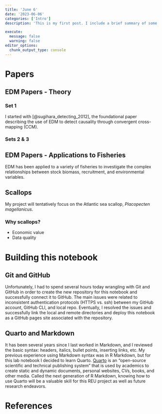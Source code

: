 ```yaml
---
title: 'June 6'
date: '2023-06-06'
categories: ['Intro']
description: 'This is my first post. I include a brief summary of some of the articles I read today and a description of what I learned about Git, GitHub, R Markdown, and Quarto.'

execute: 
  message: false
  warning: false
editor_options: 
  chunk_output_type: console
---
```


# Papers

## EDM Papers - Theory
### Set 1
I started with [@sugihara_detecting_2012], the foundational paper describing the use of EDM to detect causality through convergent cross-mapping (CCM).


### Sets 2 & 3




## EDM Papers - Applications to Fisheries
EDM has been applied to a variety of fisheries to investigate the complex relationships between stock biomass, recruitment, and environmental variables.

## Scallops
My project will tentatively focus on the Atlantic sea scallop, *Placopecten magellanicus*.

### Why scallops?
* Economic value
* Data quality


# Building this notebook

## Git and GitHub
Unfortunately, I had to spend several hours today wrangling with Git and GitHub in order to create the new repository for this notebook and successfully connect it to GitHub. The main issues were related to inconsistent authentication protocols (HTTPS vs. ssh) between my GitHub account, GitHub CLI, and local repo. Eventually, I resolved the issues and successfully link the local and remote directories and deploy this notebook as a GitHub pages site associated with the repository.

## Quarto and Markdown
It has been several years since I last worked in Markdown, and I reviewed the basic syntax: headers, italics, bullet points, inserting links, etc. My previous experience using Markdown syntax was in R Markdown, but for this lab notebook I decided to learn Quarto. [Quarto](https://quarto.org/) is an "open-source scientific and technical publishing system" that is used by academics to create static and dynamic documents, personal websites, CVs, books, and other media. Called the next generation of R Markdown, knowing how to use Quarto will be a valuable skill for this REU project as well as future research endeavors.

# References